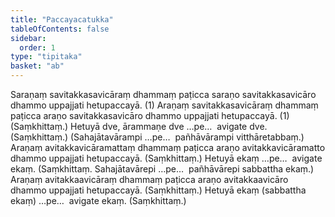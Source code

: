 ```yaml
---
title: "Paccayacatukka"
tableOfContents: false
sidebar:
  order: 1
type: "tipitaka"
basket: "ab"
---
```



<DynamicBreadcrumb />

<Division number="18">

<Paragraph number="2641">
Saraṇaṃ savitakkasavicāraṃ dhammaṃ paṭicca saraṇo savitakkasavicāro dhammo uppajjati hetupaccayā. (1)
</Paragraph>

<Paragraph number="2642">
Araṇaṃ savitakkasavicāraṃ dhammaṃ paṭicca araṇo savitakkasavicāro dhammo uppajjati hetupaccayā. (1) (Saṃkhittaṃ.)
</Paragraph>

</Division>
<Division number="19">

<Paragraph number="2643">
Hetuyā dve, ārammaṇe dve …pe…  avigate dve. (Saṃkhittaṃ.)
</Paragraph>

<Paragraph number="2644">
(Sahajātavārampi …pe…  pañhāvārampi vitthāretabbaṃ.)
</Paragraph>

</Division>
<Division number="20">

<Paragraph number="2645">
Araṇaṃ avitakkavicāramattaṃ dhammaṃ paṭicca araṇo avitakkavicāramatto dhammo uppajjati hetupaccayā. (Saṃkhittaṃ.)
</Paragraph>

<Paragraph number="2646">
Hetuyā ekaṃ …pe…  avigate ekaṃ. (Saṃkhittaṃ. Sahajātavārepi …pe…  pañhāvārepi sabbattha ekaṃ.)
</Paragraph>

</Division>
<Division number="21">

<Paragraph number="2647">
Araṇaṃ avitakkaavicāraṃ dhammaṃ paṭicca araṇo avitakkaavicāro dhammo uppajjati hetupaccayā. (Saṃkhittaṃ.)
</Paragraph>

<Paragraph number="2648">
Hetuyā ekaṃ (sabbattha ekaṃ) …pe…  avigate ekaṃ. (Saṃkhittaṃ.)
</Paragraph>
</Division>